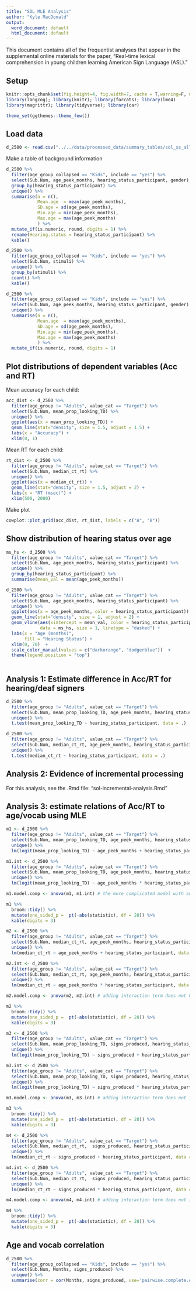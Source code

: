 ```yaml
---
title: "SOL MLE Analysis"
author: "Kyle MacDonald"
output:
  word_document: default
  html_document: default
---
```


This document contains all of the frequentist analyses that appear in the supplemental online materials for the paper, "Real-time lexical comprehension in young children learning American Sign Language (ASL)."

## Setup 

```r
knitr::opts_chunk$set(fig.height=4, fig.width=7, cache = T,warning=F, message=F)
library(langcog); library(knitr); library(forcats); library(lme4)
library(magrittr); library(tidyverse); library(car)

theme_set(ggthemes::theme_few())
```

## Load data

```r
d_2500 <- read.csv("../../data/processed_data/summary_tables/sol_ss_all_600_2500.csv")
```

Make a table of background information

```r
d_2500 %>% 
  filter(age_group_collapsed == "Kids", include == "yes") %>% 
  select(Sub.Num, age_peek_months, hearing_status_participant, gender) %>% 
  group_by(hearing_status_participant) %>% 
  unique() %>% 
  summarise(n = n(),
            Mean.age  = mean(age_peek_months),
            SD.age = sd(age_peek_months),
            Min.age = min(age_peek_months),
            Max.age = max(age_peek_months)
            ) %>% 
  mutate_if(is.numeric, round, digits = 1) %>% 
  rename(Hearing.status = hearing_status_participant) %>% 
  kable()
```

```r
d_2500 %>% 
  filter(age_group_collapsed == "Kids", include == "yes") %>% 
  select(Sub.Num, stimuli) %>% 
  unique() %>% 
  group_by(stimuli) %>% 
  count() %>% 
  kable()
```


```r
d_2500 %>% 
  filter(age_group_collapsed == "Kids", include == "yes") %>% 
  select(Sub.Num, age_peek_months, hearing_status_participant, gender) %>% 
  unique() %>% 
  summarise(n = n(),
            Mean.age  = mean(age_peek_months),
            SD.age = sd(age_peek_months),
            Min.age = min(age_peek_months),
            Max.age = max(age_peek_months)
            ) %>% 
  mutate_if(is.numeric, round, digits = 1) 
```

## Plot distributions of dependent variables (Acc and RT)

Mean accuracy for each child:

```r
acc_dist <- d_2500 %>% 
  filter(age_group != "Adults", value_cat == "Target") %>% 
  select(Sub.Num, mean_prop_looking_TD) %>% 
  unique() %>% 
  ggplot(aes(x = mean_prop_looking_TD)) +
  geom_line(stat="density", size = 1.5, adjust = 1.5) +
  labs(x = "Accuracy") +
  xlim(0, 1)
```

Mean RT for each child: 

```r
rt_dist <- d_2500 %>%
  filter(age_group != "Adults", value_cat == "Target") %>% 
  select(Sub.Num, median_ct_rt) %>% 
  unique() %>% 
  ggplot(aes(x = median_ct_rt)) +
  geom_line(stat="density", size = 1.5, adjust = 2) +
  labs(x = "RT (msec)") +
  xlim(500, 2000)
```

Make plot

```r
cowplot::plot_grid(acc_dist, rt_dist, labels = c("A", "B"))
```

## Show distribution of hearing status over age

```r
ms_hs <- d_2500 %>% 
  filter(age_group != "Adults", value_cat == "Target") %>% 
  select(Sub.Num, age_peek_months, hearing_status_participant) %>% 
  unique() %>% 
  group_by(hearing_status_participant) %>% 
  summarise(mean_val = mean(age_peek_months))

d_2500 %>% 
  filter(age_group != "Adults", value_cat == "Target") %>% 
  select(Sub.Num, age_peek_months, hearing_status_participant) %>% 
  unique() %>% 
  ggplot(aes(x = age_peek_months, color = hearing_status_participant)) +
  geom_line(stat="density", size = 1, adjust = 2) +
  geom_vline(aes(xintercept = mean_val, color = hearing_status_participant), 
             data = ms_hs, size = 1, linetype = "dashed") +
  labs(x = "Age (months)",
       fill = "Hearing Status") +
  xlim(0, 70)  +
  scale_color_manual(values = c("darkorange", "dodgerblue"))  +
  theme(legend.position = "top")
  
```

## Analysis 1: Estimate difference in Acc/RT for hearing/deaf signers

```r
d_2500 %>% 
  filter(age_group != "Adults", value_cat == "Target") %>% 
  select(Sub.Num, mean_prop_looking_TD, age_peek_months, hearing_status_participant) %>%
  unique() %>% 
  t.test(mean_prop_looking_TD ~ hearing_status_participant, data = .)
```

```r
d_2500 %>% 
  filter(age_group != "Adults", value_cat == "Target") %>% 
  select(Sub.Num, median_ct_rt, age_peek_months, hearing_status_participant) %>%
  unique() %>% 
  t.test(median_ct_rt ~ hearing_status_participant, data = .)
```

## Analysis 2: Evidence of incremental processing

For this analysis, see the .Rmd file: "sol-incremental-analysis.Rmd"

## Analysis 3: estimate relations of Acc/RT to age/vocab using MLE 

```r
m1 <- d_2500 %>% 
  filter(age_group != "Adults", value_cat == "Target") %>% 
  select(Sub.Num, mean_prop_looking_TD, age_peek_months, hearing_status_participant) %>%
  unique() %>% 
  lm(logit(mean_prop_looking_TD) ~ age_peek_months + hearing_status_participant, data = .)

m1.int <- d_2500 %>% 
  filter(age_group != "Adults", value_cat == "Target") %>% 
  select(Sub.Num, mean_prop_looking_TD, age_peek_months, hearing_status_participant) %>%
  unique() %>% 
  lm(logit(mean_prop_looking_TD) ~ age_peek_months * hearing_status_participant, data = .)

m1.model.comp <- anova(m1, m1.int) # the more complicated model with an interaction term for hearing status does not improve fit

m1 %>% 
  broom::tidy() %>% 
  mutate(one_sided_p =  pt(-abs(statistic), df = 28)) %>% 
  kable(digits = 3)
```

```r
m2 <- d_2500 %>% 
  filter(age_group != "Adults", value_cat == "Target") %>% 
  select(Sub.Num, median_ct_rt, age_peek_months, hearing_status_participant) %>% 
  unique() %>% 
  lm(median_ct_rt ~ age_peek_months + hearing_status_participant, data = .)

m2.int <- d_2500 %>% 
  filter(age_group != "Adults", value_cat == "Target") %>% 
  select(Sub.Num, median_ct_rt, age_peek_months, hearing_status_participant) %>% 
  unique() %>% 
  lm(median_ct_rt ~ age_peek_months * hearing_status_participant, data = .)

m2.model.comp <- anova(m2, m2.int) # adding interaction term does not help model fit and is not sig, so we can drop

m2 %>% 
  broom::tidy() %>% 
  mutate(one_sided_p =  pt(-abs(statistic), df = 28)) %>% 
  kable(digits = 3)
```

```r
m3 <- d_2500 %>% 
  filter(age_group != "Adults", value_cat == "Target") %>% 
  select(Sub.Num, mean_prop_looking_TD, signs_produced, hearing_status_participant) %>% 
  unique() %>% 
  lm(logit(mean_prop_looking_TD) ~ signs_produced + hearing_status_participant, data = .)

m3.int <- d_2500 %>% 
  filter(age_group != "Adults", value_cat == "Target") %>% 
  select(Sub.Num, mean_prop_looking_TD, signs_produced, hearing_status_participant) %>% 
  unique() %>% 
  lm(logit(mean_prop_looking_TD) ~ signs_produced * hearing_status_participant, data = .)

m3.model.comp <- anova(m3, m3.int) # adding interaction term does not improve model fit and is not sig

m3 %>% 
  broom::tidy() %>% 
  mutate(one_sided_p =  pt(-abs(statistic), df = 28)) %>% 
  kable(digits = 3)
```

```r
m4 <- d_2500 %>% 
  filter(age_group != "Adults", value_cat == "Target") %>% 
  select(Sub.Num, median_ct_rt,  signs_produced, hearing_status_participant) %>% 
  unique() %>% 
  lm(median_ct_rt ~ signs_produced + hearing_status_participant, data = .)

m4.int <- d_2500 %>% 
  filter(age_group != "Adults", value_cat == "Target") %>% 
  select(Sub.Num, median_ct_rt,  signs_produced, hearing_status_participant) %>% 
  unique() %>% 
  lm(median_ct_rt ~ signs_produced * hearing_status_participant, data = .)

m4.model.comp <- anova(m4, m4.int) # adding interaction term does not improve model fit and is not sig

m4 %>% 
  broom::tidy() %>% 
  mutate(one_sided_p =  pt(-abs(statistic), df = 28)) %>% 
  kable(digits = 3)
```

## Age and vocab correlation

```r
d_2500 %>% 
  filter(age_group_collapsed == "Kids", include == "yes") %>% 
  select(Sub.Num, Months, signs_produced) %>% 
  unique() %>% 
  summarise(corr = cor(Months, signs_produced, use='pairwise.complete.obs')) 
```

